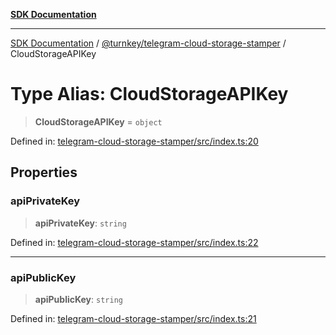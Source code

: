 [**SDK Documentation**](../../../README.mdx)

***

[SDK Documentation](../../../packages.mdx) / [@turnkey/telegram-cloud-storage-stamper](../README.mdx) / CloudStorageAPIKey

# Type Alias: CloudStorageAPIKey

> **CloudStorageAPIKey** = `object`

Defined in: [telegram-cloud-storage-stamper/src/index.ts:20](https://github.com/tkhq/sdk/blob/fd49bfe86475c8603b3eb385aa101efa36fa32fc/packages/telegram-cloud-storage-stamper/src/index.ts#L20)

## Properties

### apiPrivateKey

> **apiPrivateKey**: `string`

Defined in: [telegram-cloud-storage-stamper/src/index.ts:22](https://github.com/tkhq/sdk/blob/fd49bfe86475c8603b3eb385aa101efa36fa32fc/packages/telegram-cloud-storage-stamper/src/index.ts#L22)

***

### apiPublicKey

> **apiPublicKey**: `string`

Defined in: [telegram-cloud-storage-stamper/src/index.ts:21](https://github.com/tkhq/sdk/blob/fd49bfe86475c8603b3eb385aa101efa36fa32fc/packages/telegram-cloud-storage-stamper/src/index.ts#L21)
